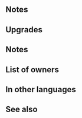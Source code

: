 {{Weapon Infobox
|tagid=SID_イーヴァルディ
|weaponType=Blue Tome
|might=14
|range=2
|effect=Grants Def+3. At start of combat, if foe's HP = 100%, grants Atk/Spd+3 during combat.
|cost=400
|exclusive=1
|userVersion1=Closed
|userVersion2=Open
|userVersion3=Gleam Closed
|userVersion4=Gleam Open
|statModifiers=0,14,0,3,0
|required=Shine
|refinePaths=default
|refineSP=400
|refineMedals=500
|refineDews=200
|upgradedEffect=Grants Def+3. At start of combat, if foe's HP ≥ 75%, grants Atk/Spd/Res+3 to unit during combat.
|effectSkill1=At start of combat, if foe's HP ≥ 75%, inflicts Atk/Res-5 on foe during combat and restores 7 HP to unit after combat. 
|iconSkill1=Ivaldi W.png
|tagidExtraSkill1=回
|SE=se effect ivaldi.flac
|properties=random_owner
}}
==Notes==
{{Temporary buffs}}
==Upgrades==
{{Weapon Upgrade List}}
==Notes==
{{Temporary debuffs}}
{{After combat healing}}
==List of owners==
{{Skill Hero List}}
==In other languages==
{{OtherLanguages
|japanese=イーヴァルディ
|german=Ivaldi
|spanishEU=Ivaldi
|spanishLA=Ivaldi
|french=Ivaldi
|italian=Ivaldi
|chineseTW=伊瓦爾蒂
|portuguese=Ivaldi
}}
==See also==
{{See also skills|cond=Description LIKE '%if foe_s HP =%grants Atk/Spd%+%during combat%' AND Exclusive='1' OR Description LIKE '%if foe_s HP ≥% grants Atk/Spd/%Res+%during combat%' OR Description LIKE '%if foe_s HP ≥%inflicts Atk/Res-%during combat%' OR Description LIKE '%restores%HP%to unit after combat%' AND Description NOT LIKE '%seal%'|columns=3}}
{{Weapons Navbox}}